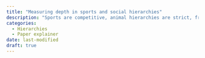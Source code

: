 ```yaml
---
title: "Measuring depth in sports and social hierarchies"
description: "Sports are competitive, animal hierarchies are strict, friendship hierarchies are in between"
categories:
  - Hierarchies
  - Paper explainer
date: last-modified
draft: true
---
```






